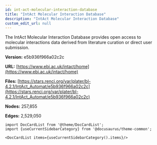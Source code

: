 ```yaml
---
id: int-act-molecular-interaction-database
title: "IntAct Molecular Interaction Database"
description: "IntAct Molecular Interaction Database"
custom_edit_url: null
---
```





The IntAct Molecular Interaction Database provides open access to molecular interactions data derived from literature curation or direct user submission.

**Version:** e5b936f966a02c2c

**URL:** [https://www.ebi.ac.uk/intact/home](https://www.ebi.ac.uk/intact/home)

**Files:** [https://stars.renci.org/var/plater/bl-4.2.1/IntAct_Automat/e5b936f966a02c2c](https://stars.renci.org/var/plater/bl-4.2.1/IntAct_Automat/e5b936f966a02c2c)

**Nodes:** 257,855

**Edges:** 2,529,050





```mdx-code-block
import DocCardList from '@theme/DocCardList';
import {useCurrentSidebarCategory} from '@docusaurus/theme-common';

<DocCardList items={useCurrentSidebarCategory().items}/>
```
      